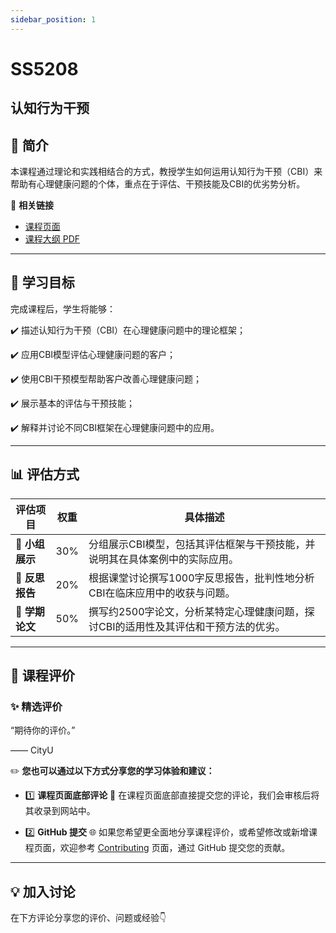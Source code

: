 ```yaml
---
sidebar_position: 1
---
```


# SS5208
## 认知行为干预

## **📘 简介**
本课程通过理论和实践相结合的方式，教授学生如何运用认知行为干预（CBI）来帮助有心理健康问题的个体，重点在于评估、干预技能及CBI的优劣势分析。

🔗 **相关链接**
- [课程页面](https://www.cityu.edu.hk/catalogue/pg/202425/course/SS5208.htm)
- [课程大纲 PDF](https://www.cityu.edu.hk/catalogue/pg/202425/course/SS5208.pdf)

---

## **🎯 学习目标**

完成课程后，学生将能够：

✔️ 描述认知行为干预（CBI）在心理健康问题中的理论框架；

✔️ 应用CBI模型评估心理健康问题的客户；

✔️ 使用CBI干预模型帮助客户改善心理健康问题；

✔️ 展示基本的评估与干预技能；

✔️ 解释并讨论不同CBI框架在心理健康问题中的应用。

---

## **📊 评估方式**

| **评估项目**             | **权重** | **具体描述**                                                                                       |
|------------------------|---------|---------------------------------------------------------------------------------------------------|
| **🎤 小组展示**          | 30%     | 分组展示CBI模型，包括其评估框架与干预技能，并说明其在具体案例中的实际应用。                                       |
| **📄 反思报告**          | 20%     | 根据课堂讨论撰写1000字反思报告，批判性地分析CBI在临床应用中的收获与问题。                                         |
| **📄 学期论文**          | 50%     | 撰写约2500字论文，分析某特定心理健康问题，探讨CBI的适用性及其评估和干预方法的优劣。                                  |

---

## **💬 课程评价**

### ✨ **精选评价**
<div className={commentStyles.commentBox}>
    <p className={commentStyles.commentText}>
        “期待你的评价。”
    </p>
    <p className={commentStyles.commentAuthor}>—— CityU</p>
</div>

✏️ **您也可以通过以下方式分享您的学习体验和建议：**

- 1️⃣ **课程页面底部评论**
💬 在课程页面底部直接提交您的评论，我们会审核后将其收录到网站中。

- 2️⃣ **GitHub 提交**
🌐 如果您希望更全面地分享课程评价，或希望修改或新增课程页面，欢迎参考 [Contributing](/contributing) 页面，通过 GitHub 提交您的贡献。

---

## **💡 加入讨论**

在下方评论分享您的评价、问题或经验👇
<Utterances />
